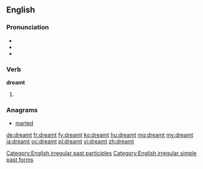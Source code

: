 ==English==

===Pronunciation===
* {{IPA|/ˈdɹɛmt/|/ˈdɹɛmpt/}}
* {{audio|en-us-dreamt.ogg|Audio (US)}}
* {{rhymes|ɛmpt}}

===Verb===
'''dreamt'''

# {{past of|dream}}

===Anagrams===
* [[marted#English|marted]]

[[Category:English irregular past participles]]
[[Category:English irregular simple past forms]]

[[de:dreamt]]
[[fr:dreamt]]
[[fy:dreamt]]
[[ko:dreamt]]
[[hu:dreamt]]
[[mg:dreamt]]
[[my:dreamt]]
[[ja:dreamt]]
[[oc:dreamt]]
[[pl:dreamt]]
[[vi:dreamt]]
[[zh:dreamt]]